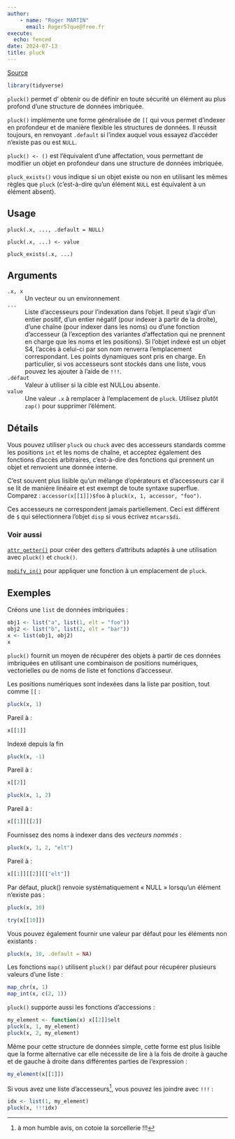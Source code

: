 ```yaml
---
author:
    - name: "Roger MARTIN"
      email: Roger57que@free.fr
execute: 
  echo: fenced
date: 2024-07-13
title: pluck
---
```


[Source](https://purrr.tidyverse.org/reference/pluck.html)

```r
library(tidyverse)
```


`pluck()` permet d' obtenir ou de définir en toute sécurité un élément au plus profond d'une structure de données imbriquée.

`pluck()` implémente une forme généralisée de `[[` qui vous permet d'indexer en profondeur et de manière flexible les structures de données. Il réussit toujours, en renvoyant `.default` si l'index auquel vous essayez d'accéder n'existe pas ou est `NULL`.

`pluck() <- ()` est l'équivalent d'une affectation, vous permettant de modifier un objet en profondeur dans une structure de données imbriquée.

`pluck_exists()` vous indique si un objet existe ou non en utilisant les mêmes règles que `pluck` (c'est-à-dire qu'un élément `NULL` est équivalent à un élément absent).


## Usage
```
pluck(.x, ..., .default = NULL)

pluck(.x, ...) <- value

pluck_exists(.x, ...)
```

## Arguments

`.x, x`
: Un vecteur ou un environnement

`...`
: Liste d'accesseurs pour l'indexation dans l'objet. Il peut s'agir d'un entier positif, d'un entier négatif (pour indexer à partir de la droite), d'une chaîne (pour indexer dans les noms) ou d'une fonction d'accesseur (à l'exception des variantes d'affectation qui ne prennent en charge que les noms et les positions). Si l'objet indexé est un objet S4, l'accès à celui-ci par son nom renverra l'emplacement correspondant. Les points dynamiques sont pris en charge. En particulier, si vos accesseurs sont stockés dans une liste, vous pouvez les ajouter à l'aide de `!!!`.

`.défaut`
: Valeur à utiliser si la cible est NULLou absente.

`value`
: Une valeur `.x` à remplacer à l'emplacement de `pluck`. Utilisez plutôt `zap()` pour supprimer l'élément.

## Détails

Vous pouvez utiliser `pluck` ou `chuck`  avec des accesseurs standards comme les positions `int` et les noms de chaîne, et acceptez également des fonctions d'accès arbitraires, c'est-à-dire des fonctions qui prennent un objet et renvoient une donnée interne.

C'est souvent plus lisible qu'un mélange d'opérateurs et d'accesseurs car il se lit de manière linéaire et est exempt de toute syntaxe superflue. Comparez : `accessor(x[[1]])$foo` à `pluck(x, 1, accessor, "foo")`.

Ces accesseurs ne correspondent jamais partiellement. Ceci est différent de `$` qui sélectionnera l'objet `disp` si vous écrivez `mtcars$di`.

### Voir aussi

[`attr_getter()`](https://purrr.tidyverse.org/reference/attr_getter.html) pour créer des getters d'attributs adaptés à une utilisation avec `pluck()` et `chuck()`. 

[`modify_in()`](https://purrr.tidyverse.org/reference/modify_in.html) pour appliquer une fonction à un emplacement de `pluck`.

## Exemples

Créons une `list` de données imbriquées :

```r
obj1 <- list("a", list(1, elt = "foo"))
obj2 <- list("b", list(2, elt = "bar"))
x <- list(obj1, obj2)
x
```

`pluck()` fournit un moyen de récupérer des objets à partir de ces données imbriquées en utilisant une combinaison de positions numériques, vectorielles ou de noms de liste et fonctions d'accesseur.

Les positions numériques sont indexées dans la liste par position, tout comme `[[` :
```r
pluck(x, 1)
```
Pareil à :
```r
x[[1]]
```
Indexé depuis la fin
```r
pluck(x, -1)
```

Pareil à :
```r
x[[2]]
```
```r
pluck(x, 1, 2)
```
Pareil à :
```r
x[[1]][[2]]
```
Fournissez des noms à indexer dans des *vecteurs nommés* :
```r
pluck(x, 1, 2, "elt")
```
Pareil à :
```r
x[[1]][[2]][["elt"]]
```
Par défaut, pluck() renvoie systématiquement « NULL » lorsqu'un élément n'existe pas :
```r
pluck(x, 10)
```
```r
try(x[[10]])
```
Vous pouvez également fournir une valeur par défaut pour les éléments non existants :
```r
pluck(x, 10, .default = NA)
```
Les fonctions `map()` utilisent `pluck()` par défaut pour récupérer plusieurs valeurs d'une liste :
```r
map_chr(x, 1)
map_int(x, c(2, 1))
```
`pluck()` supporte aussi les fonctions d'accessions :
```r
my_element <- function(x) x[[2]]$elt
pluck(x, 1, my_element)
pluck(x, 2, my_element)
```
Même pour cette structure de données simple, cette forme est plus lisible que la forme alternative car elle nécessite de lire à la fois de droite à gauche et de gauche à droite dans différentes parties de l'expression :
```r
my_element(x[[1]])
```
Si vous avez une liste d'accesseurs^[à mon humble avis, on cotoie la sorcellerie !!!], vous pouvez les joindre avec `!!!` :
```r
idx <- list(1, my_element)
pluck(x, !!!idx)
```






